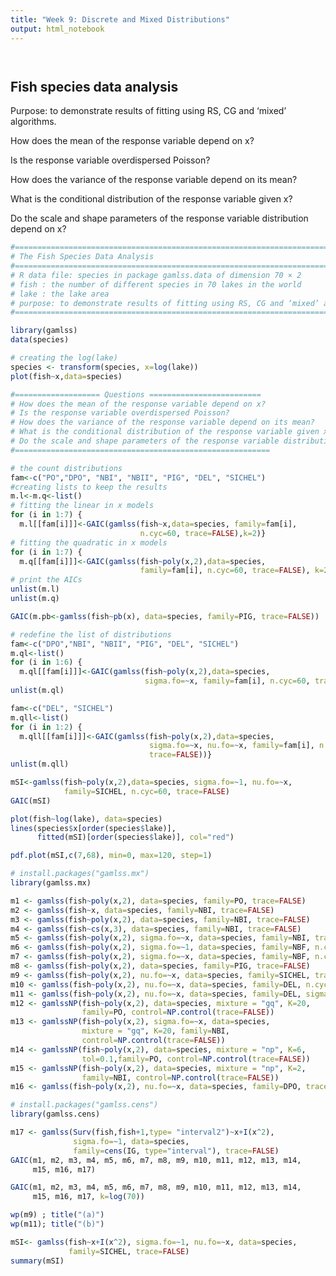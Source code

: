 ```yaml
---
title: "Week 9: Discrete and Mixed Distributions"
output: html_notebook
---
```


```r

```


```r
```


## Fish species data analysis

Purpose: to demonstrate results of fitting using RS, CG and ‘mixed’ algorithms.

How does the mean of the response variable depend on x?

Is the response variable overdispersed Poisson?

How does the variance of the response variable depend on its mean?

What is the conditional distribution of the response variable given x?

Do the scale and shape parameters of the response variable distribution depend on x?


```r
#===============================================================================
# The Fish Species Data Analysis
#===============================================================================
# R data file: species in package gamlss.data of dimension 70 × 2
# fish : the number of different species in 70 lakes in the world
# lake : the lake area
# purpose: to demonstrate results of fitting using RS, CG and ‘mixed’ algorithms
#===============================================================================

library(gamlss)
data(species)

# creating the log(lake)
species <- transform(species, x=log(lake))
plot(fish~x,data=species)

#=================== Questions =========================
# How does the mean of the response variable depend on x?
# Is the response variable overdispersed Poisson?
# How does the variance of the response variable depend on its mean?
# What is the conditional distribution of the response variable given x?
# Do the scale and shape parameters of the response variable distribution depend on x?
#=========================================================

# the count distributions
fam<-c("PO","DPO", "NBI", "NBII", "PIG", "DEL", "SICHEL")
#creating lists to keep the results
m.l<-m.q<-list()
# fitting the linear in x models
for (i in 1:7) {
  m.l[[fam[i]]]<-GAIC(gamlss(fish~x,data=species, family=fam[i],
                             n.cyc=60, trace=FALSE),k=2)}
# fitting the quadratic in x models
for (i in 1:7) {
  m.q[[fam[i]]]<-GAIC(gamlss(fish~poly(x,2),data=species,
                             family=fam[i], n.cyc=60, trace=FALSE), k=2)}
# print the AICs
unlist(m.l)
unlist(m.q)

GAIC(m.pb<-gamlss(fish~pb(x), data=species, family=PIG, trace=FALSE))

# redefine the list of distributions
fam<-c("DPO","NBI", "NBII", "PIG", "DEL", "SICHEL")
m.ql<-list()
for (i in 1:6) {
  m.ql[[fam[i]]]<-GAIC(gamlss(fish~poly(x,2),data=species,
                              sigma.fo=~x, family=fam[i], n.cyc=60, trace=FALSE))}
unlist(m.ql)

fam<-c("DEL", "SICHEL")
m.qll<-list()
for (i in 1:2) {
  m.qll[[fam[i]]]<-GAIC(gamlss(fish~poly(x,2),data=species,
                               sigma.fo=~x, nu.fo=~x, family=fam[i], n.cyc=60,
                               trace=FALSE))}
unlist(m.qll)

mSI<-gamlss(fish~poly(x,2),data=species, sigma.fo=~1, nu.fo=~x,
            family=SICHEL, n.cyc=60, trace=FALSE)
GAIC(mSI)

plot(fish~log(lake), data=species)
lines(species$x[order(species$lake)], 
      fitted(mSI)[order(species$lake)], col="red")

pdf.plot(mSI,c(7,68), min=0, max=120, step=1)

# install.packages("gamlss.mx")
library(gamlss.mx)

m1 <- gamlss(fish~poly(x,2), data=species, family=PO, trace=FALSE)
m2 <- gamlss(fish~x, data=species, family=NBI, trace=FALSE)
m3 <- gamlss(fish~poly(x,2), data=species, family=NBI, trace=FALSE)
m4 <- gamlss(fish~cs(x,3), data=species, family=NBI, trace=FALSE)
m5 <- gamlss(fish~poly(x,2), sigma.fo=~x, data=species, family=NBI, trace=FALSE)
m6 <- gamlss(fish~poly(x,2), sigma.fo=~1, data=species, family=NBF, n.cyc=200, trace=FALSE)
m7 <- gamlss(fish~poly(x,2), sigma.fo=~x, data=species, family=NBF, n.cyc=100, trace=FALSE)
m8 <- gamlss(fish~poly(x,2), data=species, family=PIG, trace=FALSE)
m9 <- gamlss(fish~poly(x,2), nu.fo=~x, data=species, family=SICHEL, trace=FALSE)
m10 <- gamlss(fish~poly(x,2), nu.fo=~x, data=species, family=DEL, n.cyc=50, trace=FALSE)
m11 <- gamlss(fish~poly(x,2), nu.fo=~x, data=species, family=DEL, sigma.fix=TRUE, sigma.start=1, n.cyc=50, trace=FALSE)
m12 <- gamlssNP(fish~poly(x,2), data=species, mixture = "gq", K=20,
                family=PO, control=NP.control(trace=FALSE))
m13 <- gamlssNP(fish~poly(x,2), sigma.fo=~x, data=species,
                mixture = "gq", K=20, family=NBI,
                control=NP.control(trace=FALSE))
m14 <- gamlssNP(fish~poly(x,2), data=species, mixture = "np", K=6,
                tol=0.1,family=PO, control=NP.control(trace=FALSE))
m15 <- gamlssNP(fish~poly(x,2), data=species, mixture = "np", K=2,
                family=NBI, control=NP.control(trace=FALSE))
m16 <- gamlss(fish~poly(x,2), nu.fo=~x, data=species, family=DPO, trace=FALSE)

# install.packages("gamlss.cens")
library(gamlss.cens)

m17 <- gamlss(Surv(fish,fish+1,type= "interval2")~x+I(x^2),
              sigma.fo=~1, data=species,
              family=cens(IG, type="interval"), trace=FALSE)
GAIC(m1, m2, m3, m4, m5, m6, m7, m8, m9, m10, m11, m12, m13, m14,
     m15, m16, m17)

GAIC(m1, m2, m3, m4, m5, m6, m7, m8, m9, m10, m11, m12, m13, m14,
     m15, m16, m17, k=log(70))

wp(m9) ; title("(a)")
wp(m11); title("(b)")

mSI<- gamlss(fish~x+I(x^2), sigma.fo=~1, nu.fo=~x, data=species,
             family=SICHEL, trace=FALSE)
summary(mSI)
```